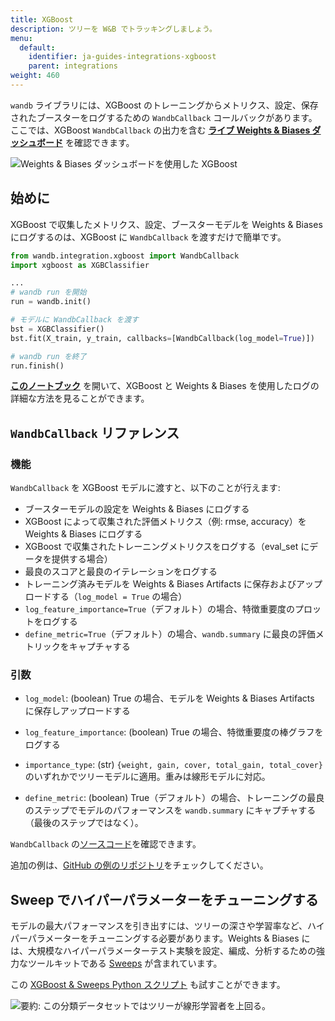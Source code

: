 ---
title: XGBoost
description: ツリーを W&B でトラッキングしましょう。
menu:
  default:
    identifier: ja-guides-integrations-xgboost
    parent: integrations
weight: 460
---

<Card title="Try in Colab" href="https://colab.research.google.com/github/wandb/examples/blob/master/colabs/boosting/Credit_Scorecards_with_XGBoost_and_W%26B.ipynb" icon="python"/>

`wandb` ライブラリには、XGBoost のトレーニングからメトリクス、設定、保存されたブースターをログするための `WandbCallback` コールバックがあります。ここでは、XGBoost `WandbCallback` の出力を含む **[ライブ Weights & Biases ダッシュボード](https://wandb.ai/morg/credit_scorecard)** を確認できます。

<Frame>
    <img src="/images/integrations/xgb_dashboard.png" alt="Weights & Biases ダッシュボードを使用した XGBoost"  />
</Frame>

## 始めに

XGBoost で収集したメトリクス、設定、ブースターモデルを Weights & Biases にログするのは、XGBoost に `WandbCallback` を渡すだけで簡単です。

```python
from wandb.integration.xgboost import WandbCallback
import xgboost as XGBClassifier

...
# wandb run を開始
run = wandb.init()

# モデルに WandbCallback を渡す
bst = XGBClassifier()
bst.fit(X_train, y_train, callbacks=[WandbCallback(log_model=True)])

# wandb run を終了
run.finish()
```

**[このノートブック](https://wandb.me/xgboost)** を開いて、XGBoost と Weights & Biases を使用したログの詳細な方法を見ることができます。

## `WandbCallback` リファレンス

### 機能
`WandbCallback` を XGBoost モデルに渡すと、以下のことが行えます:
- ブースターモデルの設定を Weights & Biases にログする
- XGBoost によって収集された評価メトリクス（例: rmse, accuracy）を Weights & Biases にログする
- XGBoost で収集されたトレーニングメトリクスをログする（eval_set にデータを提供する場合）
- 最良のスコアと最良のイテレーションをログする
- トレーニング済みモデルを Weights & Biases Artifacts に保存およびアップロードする（`log_model = True` の場合）
- `log_feature_importance=True`（デフォルト）の場合、特徴重要度のプロットをログする
- `define_metric=True`（デフォルト）の場合、`wandb.summary` に最良の評価メトリックをキャプチャする

### 引数
- `log_model`: (boolean) True の場合、モデルを Weights & Biases Artifacts に保存しアップロードする

- `log_feature_importance`: (boolean) True の場合、特徴重要度の棒グラフをログする

- `importance_type`: (str) `{weight, gain, cover, total_gain, total_cover}` のいずれかでツリーモデルに適用。重みは線形モデルに対応。

- `define_metric`: (boolean) True（デフォルト）の場合、トレーニングの最良のステップでモデルのパフォーマンスを `wandb.summary` にキャプチャする（最後のステップではなく）。

`WandbCallback` の[ソースコード](https://github.com/wandb/wandb/blob/main/wandb/integration/xgboost/xgboost.py)を確認できます。

追加の例は、[GitHub の例のリポジトリ](https://github.com/wandb/examples/tree/master/examples/boosting-algorithms)をチェックしてください。

## Sweep でハイパーパラメーターをチューニングする

モデルの最大パフォーマンスを引き出すには、ツリーの深さや学習率など、ハイパーパラメーターをチューニングする必要があります。Weights & Biases には、大規模なハイパーパラメーターテスト実験を設定、編成、分析するための強力なツールキットである [Sweeps](/ja/guides/models/sweeps/) が含まれています。

<Card title="Try in Colab" href="https://colab.research.google.com/github/wandb/examples/blob/master/colabs/boosting/Using_W%26B_Sweeps_with_XGBoost.ipynb" icon="python"/>

この [XGBoost & Sweeps Python スクリプト](https://github.com/wandb/examples/blob/master/examples/wandb-sweeps/sweeps-xgboost/xgboost_tune.py) も試すことができます。

<Frame>
    <img src="/images/integrations/xgboost_sweeps_example.png" alt="要約: この分類データセットではツリーが線形学習者を上回る。"  />
</Frame>